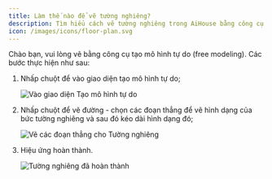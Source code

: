 ```yaml
---
title: Làm thế nào để vẽ tường nghiêng?
description: Tìm hiểu cách vẽ tường nghiêng trong AiHouse bằng công cụ tạo mô hình tự do, bằng cách vẽ các đoạn thẳng và kéo dài hình dạng.
icon: /images/icons/floor-plan.svg
---
```


Chào bạn, vui lòng vẽ bằng công cụ tạo mô hình tự do (free modeling). Các bước thực hiện như sau:

1.  Nhấp chuột để vào giao diện tạo mô hình tự do;

    ![Vào giao diện Tạo mô hình tự do](https://ai-study1.3vjia.com/aihouse-web/931f2240-8283-4a9b-bc13-951b25a415fc.png)

2.  Nhấp chuột để vẽ đường - chọn các đoạn thẳng để vẽ hình dạng của bức tường nghiêng và sau đó kéo dài hình dạng đó;

    ![Vẽ các đoạn thẳng cho Tường nghiêng](https://ai-study1.3vjia.com/aihouse-web/36bb5021-8c94-44de-90c5-8828b4e2032d.png)

3.  Hiệu ứng hoàn thành.

    ![Tường nghiêng đã hoàn thành](https://ai-study1.3vjia.com/aihouse-web/d3dcd90d-28df-4242-86b8-5394ea8259ff.png)
